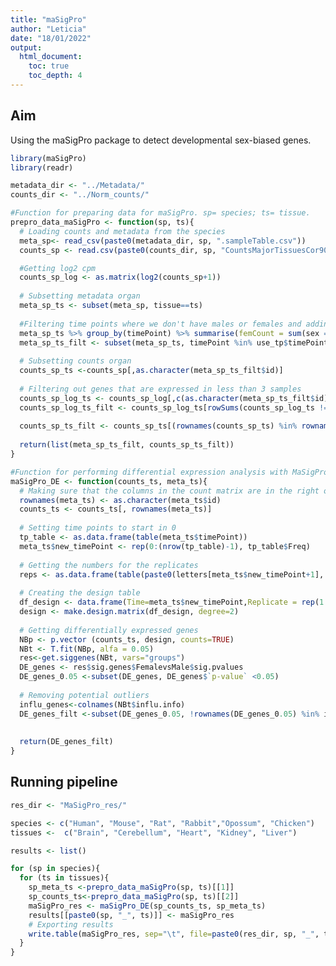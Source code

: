 ```yaml
---
title: "maSigPro"
author: "Leticia"
date: "18/01/2022"
output:
  html_document: 
    toc: true
    toc_depth: 4
---
```

## Aim

Using the maSigPro package to detect developmental sex-biased genes.

```r
library(maSigPro)
library(readr)

metadata_dir <- "../Metadata/"
counts_dir <- "../Norm_counts/"

#Function for preparing data for maSigPro. sp= species; ts= tissue.
prepro_data_maSigPro <- function(sp, ts){
  # Loading counts and metadata from the species
  meta_sp<- read_csv(paste0(metadata_dir, sp, ".sampleTable.csv"))
  counts_sp <- read.csv(paste0(counts_dir, sp, "CountsMajorTissuesCor90.Norm.txt"), row.names=1, sep="")

  #Getting log2 cpm
  counts_sp_log <- as.matrix(log2(counts_sp+1))
  
  # Subsetting metadata organ
  meta_sp_ts <- subset(meta_sp, tissue==ts)
    
  #Filtering time points where we don't have males or females and adding numbers to the replicates
  meta_sp_ts %>% group_by(timePoint) %>% summarise(femCount = sum(sex == "Female"), maleCount = sum(sex == "Male"))%>% filter(femCount != 0 & maleCount != 0)%>% dplyr::select(timePoint)->use_tp
  meta_sp_ts_filt <- subset(meta_sp_ts, timePoint %in% use_tp$timePoint)
  
  # Subsetting counts organ 
  counts_sp_ts <-counts_sp[,as.character(meta_sp_ts_filt$id)]
  
  # Filtering out genes that are expressed in less than 3 samples
  counts_sp_log_ts <- counts_sp_log[,c(as.character(meta_sp_ts_filt$id))]
  counts_sp_log_ts_filt <- counts_sp_log_ts[rowSums(counts_sp_log_ts != 0) > 2, ]
    
  counts_sp_ts_filt <- counts_sp_ts[(rownames(counts_sp_ts) %in% rownames(counts_sp_log_ts_filt)), ]
  
  return(list(meta_sp_ts_filt, counts_sp_ts_filt))
}

#Function for performing differential expression analysis with MaSigPro. counts_ts= preprocessed counts for 1 species and 1 tissue; meta_ts= preprocessed metadata for 1 species and 1 tissue.
maSigPro_DE <- function(counts_ts, meta_ts){
  # Making sure that the columns in the count matrix are in the right order
  rownames(meta_ts) <- as.character(meta_ts$id)
  counts_ts <- counts_ts[, rownames(meta_ts)]
  
  # Setting time points to start in 0
  tp_table <- as.data.frame(table(meta_ts$timePoint))
  meta_ts$new_timePoint <- rep(0:(nrow(tp_table)-1), tp_table$Freq)
  
  # Getting the numbers for the replicates
  reps <- as.data.frame(table(paste0(letters[meta_ts$new_timePoint+1], meta_ts$sex)))
  
  # Creating the design table
  df_design <- data.frame(Time=meta_ts$new_timePoint,Replicate = rep(1:length(reps$Var1), times=reps$Freq), Male=ifelse(meta_ts$sex=="Male", 1, 0) , Female=ifelse(meta_ts$sex=="Female", 1, 0), row.names=meta_ts$id)
  design <- make.design.matrix(df_design, degree=2) 
  
  # Getting differentially expressed genes
  NBp <- p.vector (counts_ts, design, counts=TRUE)
  NBt <- T.fit(NBp, alfa = 0.05)
  res<-get.siggenes(NBt, vars="groups")
  DE_genes <- res$sig.genes$FemalevsMale$sig.pvalues
  DE_genes_0.05 <-subset(DE_genes, DE_genes$`p-value` <0.05)
  
  # Removing potential outliers
  influ_genes<-colnames(NBt$influ.info)
  DE_genes_filt <-subset(DE_genes_0.05, !rownames(DE_genes_0.05) %in% influ_genes)
  
  
  return(DE_genes_filt)
}
```

## Running pipeline

```r
res_dir <- "MaSigPro_res/"

species <- c("Human", "Mouse", "Rat", "Rabbit","Opossum", "Chicken")
tissues <-  c("Brain", "Cerebellum", "Heart", "Kidney", "Liver")

results <- list()

for (sp in species){
  for (ts in tissues){
    sp_meta_ts <-prepro_data_maSigPro(sp, ts)[[1]]
    sp_counts_ts<-prepro_data_maSigPro(sp, ts)[[2]]
    maSigPro_res <- maSigPro_DE(sp_counts_ts, sp_meta_ts)
    results[[paste0(sp, "_", ts)]] <- maSigPro_res
    # Exporting results
    write.table(maSigPro_res, sep="\t", file=paste0(res_dir, sp, "_", ts, ".txt"), quote=FALSE)
  }
}
```